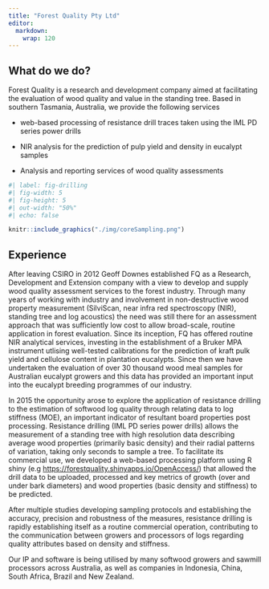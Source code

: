 ```yaml
---
title: "Forest Quality Pty Ltd"
editor: 
  markdown: 
    wrap: 120
---
```


## What do we do?

Forest Quality is a research and development company aimed at facilitating the evaluation of wood quality and value in
the standing tree. Based in southern Tasmania, Australia, we provide the following services

-   web-based processing of resistance drill traces taken using the IML PD series power drills

-   NIR analysis for the prediction of pulp yield and density in eucalypt samples

-   Analysis and reporting services of wood quality assessments

```r
#| label: fig-drilling
#| fig-width: 5
#| fig-height: 5
#| out-width: "50%"
#| echo: false

knitr::include_graphics("./img/coreSampling.png")

```

## Experience

After leaving CSIRO in 2012 Geoff Downes established FQ as a Research, Development and Extension company with a view to
develop and supply wood quality assessment services to the forest industry. Through many years of working with industry
and involvement in non-destructive wood property measurement (SilviScan, near infra red spectroscopy (NIR), standing
tree and log acoustics) the need was still there for an assessment approach that was sufficiently low cost to allow
broad-scale, routine application in forest evaluation. Since its inception, FQ has offered routine NIR analytical
services, investing in the establishment of a Bruker MPA instrument utlising well-tested calibrations for the prediction
of kraft pulk yield and cellulose content in plantation eucalypts. Since then we have undertaken the evaluation of over
30 thousand wood meal samples for Australian eucalypt growers and this data has provided an important input into the
eucalypt breeding programmes of our industry.

In 2015 the opportunity arose to explore the application of resistance drilling to the estimation of softwood log
quality through relating data to log stiffness (MOE), an important indicator of resultant board properties post
processing. Resistance drilling (IML PD series power drills) allows the measurement of a standing tree with high
resolution data describing average wood properties (primarily basic density) and their radial patterns of variation,
taking only seconds to sample a tree. To facilitate its commercial use, we developed a web-based processing platform
using R shiny (e.g <https://forestquality.shinyapps.io/OpenAccess/>) that allowed the drill data to be uploaded,
processed and key metrics of growth (over and under bark diameters) and wood properties (basic density and stiffness) to
be predicted.

After multiple studies developing sampling protocols and establishing the accuracy, precision and robustness of the
measures, resistance drilling is rapidly establishing itself as a routine commercial operation, contributing to the
communication between growers and processors of logs regarding quality attributes based on density and stiffness.

Our IP and software is being utilised by many softwood growers and sawmill processors across Australia, as well as
companies in Indonesia, China, South Africa, Brazil and New Zealand.
